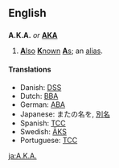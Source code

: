 {{see|aka|åka|AKA}}
==English==

==={{Abbreviation}}===
'''A.K.A.''' ''or'' '''[[AKA]]'''
# [[also|'''A'''lso]] [[known|'''K'''nown]] [[as|'''A'''s]]; an [[alias]].

====Translations====
<!--Add ABBREVIATIONS here where these exist, rather than full forms-->
*Danish: [[DSS]] <!--[[den samme som]], [[alias]] -->
*Dutch: [[BBA]] <!--[[beter bekend als]], [[alias]] -->
*German: [[ABA]] <!--[[auch bekannt als]], [[alias]] -->
*Japanese: またの名を, [[別名]]
*Spanish: [[TCC]] <!-- [[también conocido como]], [[alias]] -->
*Swedish: [[ÄKS]] <!-- [[även känd som]], [[alias]] -->
*Portuguese: [[TCC]] <!-- [[Também Conhecido Como]], [[alias]] -->

[[ja:A.K.A.]]